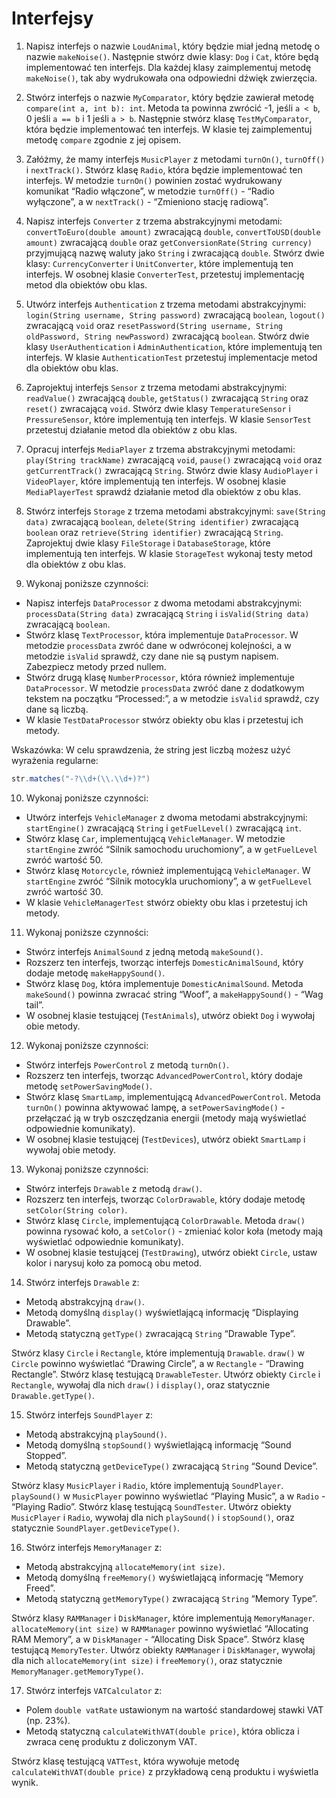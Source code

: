 # Interfejsy


1. Napisz interfejs o nazwie `LoudAnimal`, który będzie miał jedną metodę o nazwie `makeNoise()`. Następnie stwórz dwie klasy: `Dog` i `Cat`, które będą implementować ten interfejs. Dla każdej klasy zaimplementuj metodę `makeNoise()`, tak aby wydrukowała ona odpowiedni dźwięk zwierzęcia.

2. Stwórz interfejs o nazwie `MyComparator`, który będzie zawierał metodę `compare(int a, int b): int`. Metoda ta powinna zwrócić -1, jeśli `a < b`, 0 jeśli `a == b` i 1 jeśli `a > b`. Następnie stwórz klasę `TestMyComparator`, która będzie implementować ten interfejs. W klasie tej zaimplementuj metodę `compare` zgodnie z jej opisem.

3. Załóżmy, że mamy interfejs `MusicPlayer` z metodami `turnOn()`, `turnOff()` i `nextTrack()`. Stwórz klasę `Radio`, która będzie implementować ten interfejs. W metodzie `turnOn()` powinien zostać wydrukowany komunikat "Radio włączone", w metodzie `turnOff()` - "Radio wyłączone", a w `nextTrack()` - "Zmieniono stację radiową".

4. Napisz interfejs `Converter` z trzema abstrakcyjnymi metodami: `convertToEuro(double amount)` zwracającą `double`, `convertToUSD(double amount)` zwracającą `double` oraz `getConversionRate(String currency)` przyjmującą nazwę waluty jako `String` i zwracającą `double`. Stwórz dwie klasy: `CurrencyConverter` i `UnitConverter`, które implementują ten interfejs. W osobnej klasie `ConverterTest`, przetestuj implementację metod dla obiektów obu klas.

5. Utwórz interfejs `Authentication` z trzema metodami abstrakcyjnymi: `login(String username, String password)` zwracającą `boolean`, `logout()` zwracającą `void` oraz `resetPassword(String username, String oldPassword, String newPassword)` zwracającą `boolean`. Stwórz dwie klasy `UserAuthentication` i `AdminAuthentication`, które implementują ten interfejs. W klasie `AuthenticationTest` przetestuj implementacje metod dla obiektów obu klas.

6. Zaprojektuj interfejs `Sensor` z trzema metodami abstrakcyjnymi: `readValue()` zwracającą `double`, `getStatus()` zwracającą `String` oraz `reset()` zwracającą `void`. Stwórz dwie klasy `TemperatureSensor` i `PressureSensor`, które implementują ten interfejs. W klasie `SensorTest` przetestuj działanie metod dla obiektów z obu klas.

7. Opracuj interfejs `MediaPlayer` z trzema abstrakcyjnymi metodami: `play(String trackName)` zwracającą `void`, `pause()` zwracającą `void` oraz `getCurrentTrack()` zwracającą `String`. Stwórz dwie klasy `AudioPlayer` i `VideoPlayer`, które implementują ten interfejs. W osobnej klasie `MediaPlayerTest` sprawdź działanie metod dla obiektów z obu klas.

8. Stwórz interfejs `Storage` z trzema metodami abstrakcyjnymi: `save(String data)` zwracającą `boolean`, `delete(String identifier)` zwracającą `boolean` oraz `retrieve(String identifier)` zwracającą `String`. Zaprojektuj dwie klasy `FileStorage` i `DatabaseStorage`, które implementują ten interfejs. W klasie `StorageTest` wykonaj testy metod dla obiektów z obu klas.

9. Wykonaj poniższe czynności:

- Napisz interfejs `DataProcessor` z dwoma metodami abstrakcyjnymi: `processData(String data)` zwracającą `String` i `isValid(String data)` zwracającą `boolean`.
- Stwórz klasę `TextProcessor`, która implementuje `DataProcessor`. W metodzie `processData` zwróć dane w odwróconej kolejności, a w metodzie `isValid` sprawdź, czy dane nie są pustym napisem. Zabezpiecz metody przed nullem. 
- Stwórz drugą klasę `NumberProcessor`, która również implementuje `DataProcessor`. W metodzie `processData` zwróć dane z dodatkowym tekstem na początku "Processed: ", a w metodzie `isValid` sprawdź, czy dane są liczbą.
- W klasie `TestDataProcessor` stwórz obiekty obu klas i przetestuj ich metody.

Wskazówka: W celu sprawdzenia, że string jest liczbą możesz użyć wyrażenia regularne: 

```java
str.matches("-?\\d+(\\.\\d+)?")
```

10. Wykonaj poniższe czynności:

- Utwórz interfejs `VehicleManager` z dwoma metodami abstrakcyjnymi: `startEngine()` zwracającą `String` i `getFuelLevel()` zwracającą `int`.
- Stwórz klasę `Car`, implementującą `VehicleManager`. W metodzie `startEngine` zwróć "Silnik samochodu uruchomiony", a w `getFuelLevel` zwróć  wartość 50.
- Stwórz klasę `Motorcycle`, również implementującą `VehicleManager`. W `startEngine` zwróć "Silnik motocykla uruchomiony", a w `getFuelLevel` zwróć wartość 30.
- W klasie `VehicleManagerTest` stwórz obiekty obu klas i przetestuj ich metody.

11. Wykonaj poniższe czynności:

- Stwórz interfejs `AnimalSound` z jedną metodą `makeSound()`.
- Rozszerz ten interfejs, tworząc interfejs `DomesticAnimalSound`, który dodaje metodę `makeHappySound()`.
- Stwórz klasę `Dog`, która implementuje `DomesticAnimalSound`. Metoda `makeSound()` powinna zwracać string "Woof", a `makeHappySound()` - "Wag tail".
- W osobnej klasie testującej (`TestAnimals`), utwórz obiekt `Dog` i wywołaj obie metody.

12. Wykonaj poniższe czynności:

- Stwórz interfejs `PowerControl` z metodą `turnOn()`.
- Rozszerz ten interfejs, tworząc `AdvancedPowerControl`, który dodaje metodę `setPowerSavingMode()`.
- Stwórz klasę `SmartLamp`, implementującą `AdvancedPowerControl`. Metoda `turnOn()` powinna aktywować lampę, a `setPowerSavingMode()` - przełączać ją w tryb oszczędzania energii (metody mają wyświetlać odpowiednie komunikaty).
- W osobnej klasie testującej (`TestDevices`), utwórz obiekt `SmartLamp` i wywołaj obie metody.

13. Wykonaj poniższe czynności:

- Stwórz interfejs `Drawable` z metodą `draw()`.
- Rozszerz ten interfejs, tworząc `ColorDrawable`, który dodaje metodę `setColor(String color)`.
- Stwórz klasę `Circle`, implementującą `ColorDrawable`. Metoda `draw()` powinna rysować koło, a `setColor()` - zmieniać kolor koła (metody mają wyświetlać odpowiednie komunikaty).
- W osobnej klasie testującej (`TestDrawing`), utwórz obiekt `Circle`, ustaw kolor i narysuj koło za pomocą obu metod. 

14.  Stwórz interfejs `Drawable` z:

- Metodą abstrakcyjną `draw()`.
- Metodą domyślną `display()` wyświetlającą informację "Displaying Drawable".
- Metodą statyczną `getType()` zwracającą `String` "Drawable Type".

Stwórz klasy `Circle` i `Rectangle`, które implementują `Drawable`. `draw()` w `Circle` powinno wyświetlać "Drawing Circle", a w `Rectangle` - "Drawing Rectangle". Stwórz klasę testującą `DrawableTester`. Utwórz obiekty `Circle` i `Rectangle`, wywołaj dla nich `draw()` i `display()`, oraz statycznie `Drawable.getType()`.

15. Stwórz interfejs `SoundPlayer` z:

- Metodą abstrakcyjną `playSound()`.
- Metodą domyślną `stopSound()` wyświetlającą informację "Sound Stopped".
- Metodą statyczną `getDeviceType()` zwracającą `String` "Sound Device".

Stwórz klasy `MusicPlayer` i `Radio`, które implementują `SoundPlayer`. `playSound()` w `MusicPlayer` powinno wyświetlać "Playing Music", a w `Radio` - "Playing Radio". Stwórz klasę testującą `SoundTester`. Utwórz obiekty `MusicPlayer` i `Radio`, wywołaj dla nich `playSound()` i `stopSound()`, oraz statycznie `SoundPlayer.getDeviceType()`.


16. Stwórz interfejs `MemoryManager` z:

- Metodą abstrakcyjną `allocateMemory(int size)`.
- Metodą domyślną `freeMemory()` wyświetlającą informację "Memory Freed".
- Metodą statyczną `getMemoryType()` zwracającą `String` "Memory Type".

Stwórz klasy `RAMManager` i `DiskManager`, które implementują `MemoryManager`. `allocateMemory(int size)` w `RAMManager` powinno wyświetlać "Allocating RAM Memory", a w `DiskManager` - "Allocating Disk Space". Stwórz klasę testującą `MemoryTester`. Utwórz obiekty `RAMManager` i `DiskManager`, wywołaj dla nich `allocateMemory(int size)` i `freeMemory()`, oraz statycznie `MemoryManager.getMemoryType()`.

17. Stwórz interfejs `VATCalculator` z:

- Polem `double vatRate` ustawionym na wartość standardowej stawki VAT (np. 23%).
- Metodą statyczną `calculateWithVAT(double price)`, która oblicza i zwraca cenę produktu z doliczonym VAT.

Stwórz klasę testującą `VATTest`, która wywołuje metodę `calculateWithVAT(double price)` z przykładową ceną produktu i wyświetla wynik.